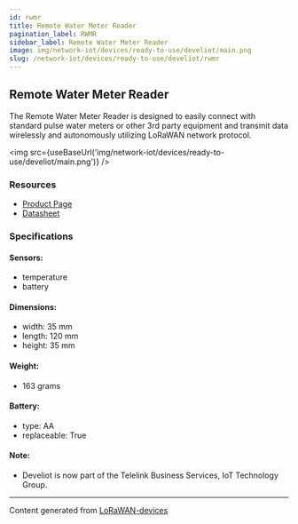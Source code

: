 ```yaml
---
id: rwmr
title: Remote Water Meter Reader
pagination_label: RWMR
sidebar_label: Remote Water Meter Reader
image: img/network-iot/devices/ready-to-use/develiot/main.png
slug: /network-iot/devices/ready-to-use/develiot/rwmr
---
```



## Remote Water Meter Reader

The Remote Water Meter Reader is designed to easily connect with standard pulse water meters or
other 3rd party equipment and transmit data wirelessly and autonomously utilizing LoRaWAN network
protocol.

<img src={useBaseUrl('img/network-iot/devices/ready-to-use/develiot/main.png')} />

### Resources

- [Product Page](https://www.tbs.tech/iot-water-consumption-and-loss-tracking/)
- [Datasheet](https://www.tbs.tech/wp-content/uploads/2023/02/Datasheet-Remote-Water-Meter-Reader-EN-v8.3.pdf)

### Specifications

#### Sensors:

- temperature
- battery

#### Dimensions:

- width: 35 mm
- length: 120 mm
- height: 35 mm

#### Weight:

- 163 grams

#### Battery:

- type: AA
- replaceable: True

#### Note:

- Develiot is now part of the Telelink Business Services, IoT Technology Group.

---

Content generated from [LoRaWAN-devices](https://github.com/TheThingsNetwork/lorawan-devices)
